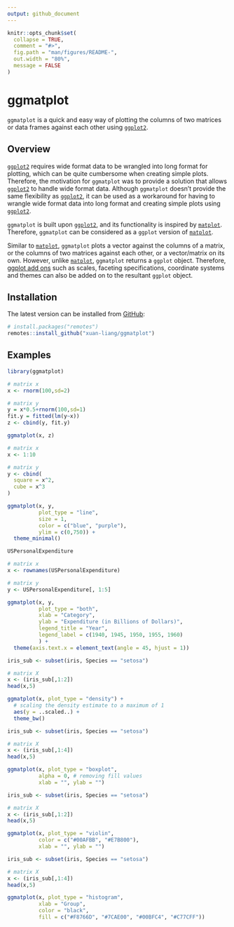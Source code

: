 ```yaml
---
output: github_document
---
```


```r
knitr::opts_chunk$set(
  collapse = TRUE,
  comment = "#>",
  fig.path = "man/figures/README-",
  out.width = "80%",
  message = FALSE
)
```
# ggmatplot

`ggmatplot` is a quick and easy way of plotting the columns of two matrices or 
data frames against each other using [`ggplot2`](https://ggplot2.tidyverse.org/).

## Overview

[`ggplot2`](https://ggplot2.tidyverse.org/) requires wide format data to be 
wrangled into long format for plotting, which can be quite cumbersome when 
creating simple plots. Therefore, the motivation for `ggmatplot` was to provide 
a solution that allows [`ggplot2`](https://ggplot2.tidyverse.org/) to handle 
wide format data. Although `ggmatplot` doesn't provide the same flexibility 
as [`ggplot2`](https://ggplot2.tidyverse.org/), it can be used as a 
workaround for having to wrangle wide format data into long format and creating
simple plots using [`ggplot2`](https://ggplot2.tidyverse.org/).

`ggmatplot` is built upon [`ggplot2`](https://ggplot2.tidyverse.org/), and its 
functionality is inspired by 
[`matplot`](https://www.rdocumentation.org/packages/graphics/versions/3.6.2/topics/matplot).
Therefore, `ggmatplot` can be considered as a `ggplot` version of 
[`matplot`](https://www.rdocumentation.org/packages/graphics/versions/3.6.2/topics/matplot).

Similar to [`matplot`](https://www.rdocumentation.org/packages/graphics/versions/3.6.2/topics/matplot),
`ggmatplot` plots a vector against the columns of a matrix, or the columns of 
two matrices against each other, or a vector/matrix on its own. However, unlike
[`matplot`](https://www.rdocumentation.org/packages/graphics/versions/3.6.2/topics/matplot),
`ggmatplot` returns a `ggplot` object. Therefore, 
[ggplot add ons](https://ggplot2.tidyverse.org/reference/index.html) such as 
scales, faceting specifications, coordinate systems and themes can also be added
on to the resultant `ggplot` object.

## Installation

The latest version can be installed from [GitHub](https://github.com/xuan-liang/ggmatplot):

```r
# install.packages("remotes")
remotes::install_github("xuan-liang/ggmatplot")
```

## Examples

```r
library(ggmatplot)
```

```r
# matrix x
x <- rnorm(100,sd=2)

# matrix y
y = x*0.5+rnorm(100,sd=1)
fit.y = fitted(lm(y~x))
z <- cbind(y, fit.y)

ggmatplot(x, z)
```


```r
# matrix x
x <- 1:10

# matrix y
y <- cbind(
  square = x^2,
  cube = x^3
)

ggmatplot(x, y,
          plot_type = "line",
          size = 1,
          color = c("blue", "purple"),
          ylim = c(0,750)) +
  theme_minimal()
```

```r
USPersonalExpenditure

# matrix x
x <- rownames(USPersonalExpenditure)

# matrix y
y <- USPersonalExpenditure[, 1:5]

ggmatplot(x, y,
          plot_type = "both",
          xlab = "Category",
          ylab = "Expenditure (in Billions of Dollars)",
          legend_title = "Year",
          legend_label = c(1940, 1945, 1950, 1955, 1960)
          ) +
  theme(axis.text.x = element_text(angle = 45, hjust = 1))
```

```r
iris_sub <- subset(iris, Species == "setosa")

# matrix X
x <- (iris_sub[,1:2])
head(x,5)

ggmatplot(x, plot_type = "density") + 
  # scaling the density estimate to a maximum of 1
  aes(y = ..scaled..) +
  theme_bw()
```

```r
iris_sub <- subset(iris, Species == "setosa")

# matrix X
x <- (iris_sub[,1:4])
head(x,5)

ggmatplot(x, plot_type = "boxplot",
          alpha = 0, # removing fill values
          xlab = "", ylab = "")
```

```r
iris_sub <- subset(iris, Species == "setosa")

# matrix X
x <- (iris_sub[,1:2])
head(x,5)

ggmatplot(x, plot_type = "violin",
          color = c("#00AFBB", "#E7B800"),
          xlab = "", ylab = "")
```

```r
iris_sub <- subset(iris, Species == "setosa")

# matrix X
x <- (iris_sub[,1:4])
head(x,5)

ggmatplot(x, plot_type = "histogram",
          xlab = "Group",
          color = "black",
          fill = c("#F8766D", "#7CAE00", "#00BFC4", "#C77CFF"))
```



